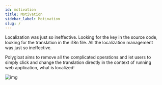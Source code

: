 ```yaml
---
id: motivation
title: Motivation
sidebar_label: Motivation
slug: /
---
```


Localization was just so ineffective. Looking for the key in the source code,
looking for the translation in the i18n file. All the localization management was just so ineffective.

Polygloat aims to remove all the complicated operations and let users to simply click and change the translation
directly in the context of running web application, what is localized!

![img](../static/img/in_context_translation.gif)
